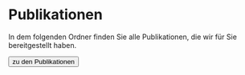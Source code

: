 # Publikationen

In dem folgenden Ordner finden Sie alle Publikationen, die wir für Sie bereitgestellt haben.

<Link
    href={"https://cloud.reedu.de/s/BNxfKeZdLsXMLbm"}
    target="_blank"
>
    <Button>zu den Publikationen <ArrowRightIcon className="h-5 ml-2" /></Button>
</Link>
